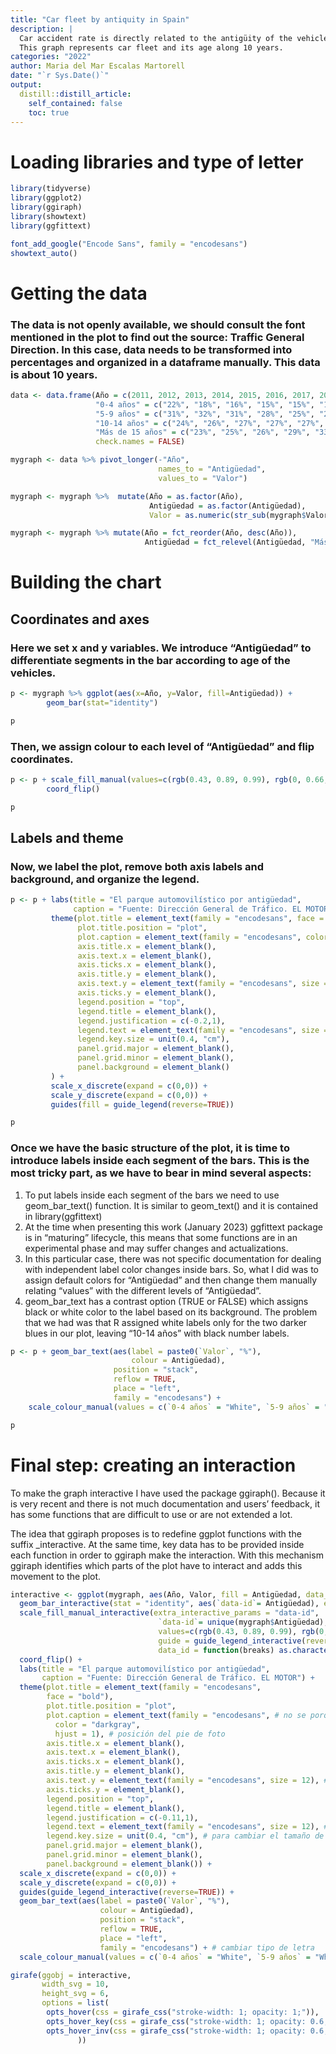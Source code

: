 ```yaml
---
title: "Car fleet by antiquity in Spain"
description: |
  Car accident rate is directly related to the antigüity of the vehicle.
  This graph represents car fleet and its age along 10 years.
categories: "2022" 
author: Maria del Mar Escalas Martorell
date: "`r Sys.Date()`"
output:
  distill::distill_article:
    self_contained: false
    toc: true
---
```


# Loading libraries and type of letter

```r

library(tidyverse)
library(ggplot2)
library(ggiraph)
library(showtext)
library(ggfittext)

font_add_google("Encode Sans", family = "encodesans")
showtext_auto()

```

# Getting the data 

### The data is not openly available, we should consult the font mentioned in the plot to find out the source: Traffic General Direction. In this case, data needs to be transformed into percentages and organized in a dataframe manually. This data is about 10 years.

```r

data <- data.frame(Año = c(2011, 2012, 2013, 2014, 2015, 2016, 2017, 2018, 2019, 2020),
                   "0-4 años" = c("22%", "18%", "16%", "15%", "15%", "16%", "18%", "20%", "21%", "20%"),
                   "5-9 años" = c("31%", "32%", "31%", "28%", "25%", "21%", "16%", "14%", "14%", "14%"),
                   "10-14 años" = c("24%", "26%", "27%", "27%", "27%", "28%", "28%", "27%", "24%", "22%"),
                   "Más de 15 años" = c("23%", "25%", "26%", "29%", "33%", "37%", "37%", "39%", "41%", "44%"),
                   check.names = FALSE)

mygraph <- data %>% pivot_longer(-"Año", 
                                 names_to = "Antigüedad",
                                 values_to = "Valor") 

mygraph <- mygraph %>%  mutate(Año = as.factor(Año),
                               Antigüedad = as.factor(Antigüedad),
                               Valor = as.numeric(str_sub(mygraph$Valor, 1, 2)))

mygraph <- mygraph %>% mutate(Año = fct_reorder(Año, desc(Año)),
                              Antigüedad = fct_relevel(Antigüedad, "Más de 15 años", "10-14 años", "5-9 años", "0-4 años"))

```

# Building the chart

## Coordinates and axes

### Here we set x and y variables. We introduce "Antigüedad" to differentiate segments in the bar according to age of the vehicles.

```r

p <- mygraph %>% ggplot(aes(x=Año, y=Valor, fill=Antigüedad)) +
        geom_bar(stat="identity")

p

```

### Then, we assign colour to each level of "Antigüedad" and flip coordinates.

```r

p <- p + scale_fill_manual(values=c(rgb(0.43, 0.89, 0.99), rgb(0, 0.66, 0.91), rgb(0.02, 0.4, 0.67),                                         rgb(0, 0.2, 0.53))) + 
        coord_flip()

p

```

## Labels and theme

### Now, we label the plot, remove both axis labels and background, and organize the legend.

```r

p <- p + labs(title = "El parque automovilístico por antigüedad",
              caption = "Fuente: Dirección General de Tráfico. EL MOTOR") +
         theme(plot.title = element_text(family = "encodesans", face = "bold"),
               plot.title.position = "plot",
               plot.caption = element_text(family = "encodesans", color = "gray", hjust = 1),
               axis.title.x = element_blank(),
               axis.text.x = element_blank(),
               axis.ticks.x = element_blank(),
               axis.title.y = element_blank(),
               axis.text.y = element_text(family = "encodesans", size = 12),
               axis.ticks.y = element_blank(),
               legend.position = "top",
               legend.title = element_blank(),
               legend.justification = c(-0.2,1),
               legend.text = element_text(family = "encodesans", size = 12),
               legend.key.size = unit(0.4, "cm"), 
               panel.grid.major = element_blank(),
               panel.grid.minor = element_blank(),
               panel.background = element_blank()
         ) +
         scale_x_discrete(expand = c(0,0)) + 
         scale_y_discrete(expand = c(0,0)) + 
         guides(fill = guide_legend(reverse=TRUE))

p

```

### Once we have the basic structure of the plot, it is time to introduce labels inside each segment of the bars. This is the most tricky part, as we have to bear in mind several aspects:
1. To put labels inside each segment of the bars we need to use geom_bar_text() function. It is similar to geom_text() and it is contained in library(ggfittext)
2. At the time when presenting this work (January 2023) ggfittext package is in  "maturing" lifecycle, this means that some functions are in an experimental phase and may suffer changes and actualizations.
3. In this particular case, there was not specific documentation for dealing with independent label color changes inside bars. So, what I did was to assign default colors for "Antigüedad" and then change them manually relating "values" with the different levels of "Antigüedad".
4. geom_bar_text has a contrast option (TRUE or FALSE) which assigns black or white color to the label based on its background. The problem that we had was that R assigned white labels only for the two darker blues in our plot, leaving "10-14 años" with black number labels.  

```r

p <- p + geom_bar_text(aes(label = paste0(`Valor`, "%"),
                           colour = Antigüedad),
                       position = "stack", 
                       reflow = TRUE, 
                       place = "left",
                       family = "encodesans") + 
    scale_colour_manual(values = c(`0-4 años` = "White", `5-9 años` = "White", `10-14 años` = "White", `Más de 15 años` = "Black"), guide = "none")

p

```

# Final step: creating an interaction

To make the graph interactive I have used the package ggiraph(). Because it is very recent and there is not much documentation and users' feedback, it has some functions that are difficult to use or are not extended a lot.

The idea that ggiraph proposes is to redefine ggplot functions with the suffix _interactive. At the same time, key data has to be provided inside each function in order to ggiraph make the interaction. With this mechanism ggiraph identifies which parts of the plot have to interact and adds this movement to the plot.

```r

interactive <- ggplot(mygraph, aes(Año, Valor, fill = Antigüedad, data_id = Antigüedad)) +
  geom_bar_interactive(stat = "identity", aes(`data-id`= Antigüedad), extra_interactive_params = "data-id") +
  scale_fill_manual_interactive(extra_interactive_params = "data-id",
                                 `data-id`= unique(mygraph$Antigüedad),
                                 values=c(rgb(0.43, 0.89, 0.99), rgb(0, 0.66, 0.91), rgb(0.02, 0.4, 0.67), rgb(0, 0.2, 0.53)),
                                 guide = guide_legend_interactive(reverse=TRUE),
                                 data_id = function(breaks) as.character(breaks)) +
  coord_flip() + 
  labs(title = "El parque automovilístico por antigüedad",
       caption = "Fuente: Dirección General de Tráfico. EL MOTOR") +
  theme(plot.title = element_text(family = "encodesans", 
        face = "bold"),
        plot.title.position = "plot",
        plot.caption = element_text(family = "encodesans", # no se porque pero se queda en negrita 
          color = "darkgray",
          hjust = 1), # posición del pie de foto
        axis.title.x = element_blank(),
        axis.text.x = element_blank(),
        axis.ticks.x = element_blank(),
        axis.title.y = element_blank(),
        axis.text.y = element_text(family = "encodesans", size = 12), # cambiar la letra
        axis.ticks.y = element_blank(),
        legend.position = "top",
        legend.title = element_blank(),
        legend.justification = c(-0.11,1),
        legend.text = element_text(family = "encodesans", size = 12), # cambiar la letra
        legend.key.size = unit(0.4, "cm"), # para cambiar el tamaño de los cuadraditos de la leyenda
        panel.grid.major = element_blank(),
        panel.grid.minor = element_blank(),
        panel.background = element_blank()) +
  scale_x_discrete(expand = c(0,0)) + 
  scale_y_discrete(expand = c(0,0)) +
  guides(guide_legend_interactive(reverse=TRUE)) +
  geom_bar_text(aes(label = paste0(`Valor`, "%"),
                    colour = Antigüedad),
                    position = "stack", 
                    reflow = TRUE, 
                    place = "left",
                    family = "encodesans") + # cambiar tipo de letra
  scale_colour_manual(values = c(`0-4 años` = "White", `5-9 años` = "White", `10-14 años` = "White", `Más de 15 años` = "Black"), guide = "none")

girafe(ggobj = interactive,
       width_svg = 10, 
       height_svg = 6,
       options = list(
        opts_hover(css = girafe_css("stroke-width: 1; opacity: 1;")),
        opts_hover_key(css = girafe_css("stroke-width: 1; opacity: 0.6;")),
        opts_hover_inv(css = girafe_css("stroke-width: 1; opacity: 0.6;"))
               ))

```

